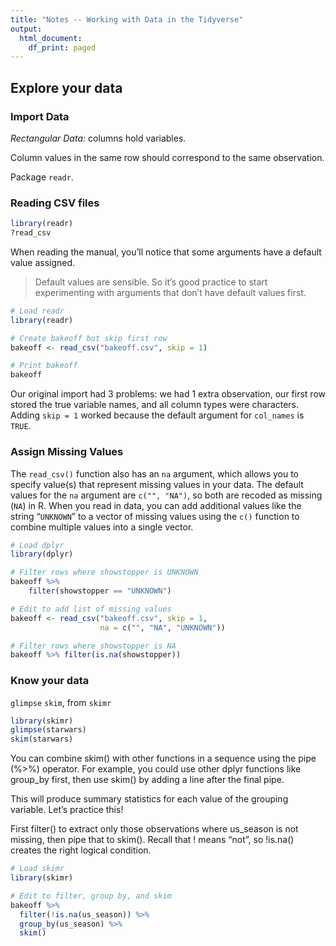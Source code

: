 ```yaml
---
title: "Notes -- Working with Data in the Tidyverse"
output:
  html_document:
    df_print: paged
---
```


## Explore your data

### Import Data

*Rectangular Data:* columns hold variables.

Column values in the same row should correspond to the same observation.

Package `readr`.

### Reading CSV files

```r
library(readr)
?read_csv
```

When reading the manual, you'll notice that some arguments have a default value assigned.

> Default values are sensible. So it's good practice to start experimenting with arguments that don't have default values first.

```r
# Load readr
library(readr)

# Create bakeoff but skip first row
bakeoff <- read_csv("bakeoff.csv", skip = 1)

# Print bakeoff
bakeoff
```

Our original import had 3 problems: we had 1 extra observation, our first row stored the true variable names, and all column types were characters. Adding `skip = 1` worked because the default argument for `col_names` is `TRUE`.

### Assign Missing Values

The `read_csv()` function also has an `na` argument, which allows you to specify value(s) that represent missing values in your data. The default values for the `na` argument are `c("", "NA")`, so both are recoded as missing (`NA`) in R. When you read in data, you can add additional values like the string "`UNKNOWN`" to a vector of missing values using the `c()` function to combine multiple values into a single vector.

```r
# Load dplyr
library(dplyr)

# Filter rows where showstopper is UNKNOWN 
bakeoff %>% 
    filter(showstopper == "UNKNOWN")

# Edit to add list of missing values
bakeoff <- read_csv("bakeoff.csv", skip = 1,
                    na = c("", "NA", "UNKNOWN"))

# Filter rows where showstopper is NA 
bakeoff %>% filter(is.na(showstopper))
```

### Know your data

`glimpse`
`skim`, from `skimr`

```r
library(skimr)
glimpse(starwars)
skim(starwars)
```

You can combine skim() with other functions in a sequence using the pipe (%>%) operator. For example, you could use other dplyr functions like group_by first, then use skim() by adding a line after the final pipe.

This will produce summary statistics for each value of the grouping variable. Let's practice this!

First filter() to extract only those observations where us_season is not missing, then pipe that to skim(). Recall that ! means "not", so !is.na() creates the right logical condition.

```r
# Load skimr
library(skimr)

# Edit to filter, group by, and skim
bakeoff %>% 
  filter(!is.na(us_season)) %>% 
  group_by(us_season) %>% 
  skim()
```



